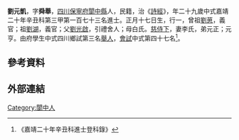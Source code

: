 {{明清人物信息框
| 姓名 = 劉元凱
| 原名 =
| 圖片名稱= 
| 圖片大小 =
| 圖片說明 = 
| 最高職務 =
| 國家 = 大明 
| 爵位 =
| 籍貫 = [[四川|四川]][[保寧府|保寧府]][[閬中縣|閬中縣]]
| 族裔 = 
| 字號 = 
| 諡號 =
| 出生日期 = 正德八年（1513年）正月十七日
| 出生地點 = 
| 逝世日期 = 卒年不詳 
| 逝世地點 =
| 墓葬 =
| 配偶 = 李氏
| 親屬 = 曾祖[[劉葸|劉葸]]，祖[[劉湖|劉湖]]，父[[劉光啟|劉光啟]]，母白氏
| 出身 =
* 嘉靖二十年辛丑科同進士出身
| 經歷 =
| 著作 = 
}}
'''劉元凱'''{{BD|1513年||？年||Liu}}，字'''舜舉'''，[[四川|四川]][[保寧府|保寧府]][[閬中縣|閬中縣]]人，民籍，治《[[詩經|詩經]]》，年二十九歲中式嘉靖二十年辛丑科第三甲第一百七十三名進士。正月十七日生，行一，曾祖[[劉葸|劉葸]]，義官；祖[[劉湖|劉湖]]，義官；父[[劉光啟|劉光啟]]，引禮舍人；母白氏。[[慈侍下|慈侍下]]，妻李氏，弟元正；元亨。由府學生中式四川鄉試第三名[[舉人|舉人]]，[[會試|會試]]中式第四十七名<ref>《嘉靖二十年辛丑科進士登科錄》</ref>。

== 參考資料 ==
{{Reflist}}

== 外部連結 ==

{{嘉靖二十年辛丑科殿试金榜}}

{{Authority control}}
{{DEFAULTSORT:}}
[[Category:閬中人|Category:閬中人]]